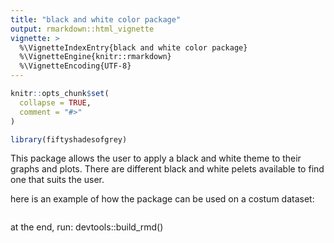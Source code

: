 ```yaml
---
title: "black and white color package"
output: rmarkdown::html_vignette
vignette: >
  %\VignetteIndexEntry{black and white color package}
  %\VignetteEngine{knitr::rmarkdown}
  %\VignetteEncoding{UTF-8}
---
```


```r
knitr::opts_chunk$set(
  collapse = TRUE,
  comment = "#>"
)
```

```r
library(fiftyshadesofgrey)
```

This package allows the user to apply a black and white theme to their graphs and plots. There are different black and white pelets available to find one that suits the user. 

here is an example of how the package can be used on a costum dataset: 
```r

```

at the end, run: devtools::build_rmd()
